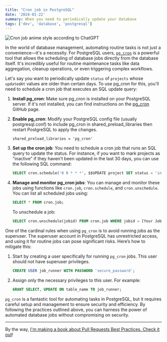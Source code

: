 ```yaml
---
title: "Cron job in PostgreSQL"
date: '2024-01-22'
summary: When you need to periodically update your database
tags: ['dev', 'database', 'postgresql']
---
```


![Cron job anime style according to ChatGPT](/static/images/articles/cronjob.png.webp)

In the world of database management, automating routine tasks is not just a convenience—it's a necessity. For PostgreSQL users, [`pg_cron`](https://github.com/citusdata/pg_cron) is a powerful tool that allows the scheduling of database jobs directly from the database itself. It's incredibly useful for routine maintenance tasks like data aggregation, cleanup operations, or even triggering complex workflows.

Let's say you want to periodically update `status` of `projects` whose `updatedAt` values are older than certain days. To use pg_cron for this, you'll need to schedule a cron job that executes an SQL update query:

1. **Install pg_cron**: Make sure pg_cron is installed on your PostgreSQL server. If it's not installed, you can find instructions on the [pg_cron](https://github.com/citusdata/pg_cron) GitHub page.
2. **Enable pg_cron**: Modify your PostgreSQL config file (usually postgresql.conf) to include pg_cron in shared_preload_libraries then restart PostgreSQL to apply the changes.

    ```
    shared_preload_libraries = 'pg_cron'
    ```

3. **Set up the cron job**: You need to schedule a cron job that runs an SQL query to update the status. For instance, if you want to mark projects as "inactive" if they haven't been updated in the last 30 days, you can use the following SQL command:

    ```sql
    SELECT cron.schedule('0 0 * * *', $$UPDATE project SET status = 'inactive' WHERE updatedAt < now() - interval '30 days'$$);
    ```

4. **Manage and monitor pg_cron jobs**: You can manage and monitor these jobs using functions like `cron.job`, `cron.schedule`, and `cron.unschedule`. You can list all scheduled jobs using:

    ```sql
    SELECT * FROM cron.job;
    ```

    To unschedule a job:

    ```sql
    SELECT cron.unschedule(jobid) FROM cron.job WHERE jobid = [Your Job ID];
    ```


One of the cardinal rules when using `pg_cron` is to avoid running jobs as the superuser. The superuser account in PostgreSQL has unrestricted access, and using it for routine jobs can pose significant risks. Here’s how to mitigate this:

1. Start by creating a user specifically for running `pg_cron` jobs. This user should not have superuser privileges.

    ```sql
    CREATE USER job_runner WITH PASSWORD 'secure_password';
    ```

2. Assign only the necessary privileges to this user. For example:
    
    ```sql
    GRANT SELECT, UPDATE ON table_name TO job_runner;
    ```

`pg_cron` is a fantastic tool for automating tasks in PostgreSQL, but it requires careful setup and management to ensure security and efficiency. By following the practices outlined above, you can harness the power of automated database jobs without compromising on security.

---

By the way, [I'm making a book about Pull Requests Best Practices. Check it out](https://pr.nico.fyi)!

